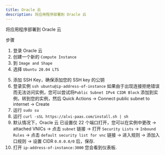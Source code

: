 ```yaml
---
title: Oracle 云
description: 将应用程序部署到 Oracle 云
---
```



将应用程序部署到 Oracle 云

步骤

1. 登录 Oracle 云
2. 创建一个新的 `Compute Instance`
3. 到 `Image and Shape`
4. 选择 `Ubuntu 20.04 LTS`

<ImageZoom
  src="deployment/oracle/oracle-shape.png"
  width={800}
  height={630}
  alt="home og image"
  className="rounded-lg"
/>

5. 添加 SSH Key，确保添加您的 SSH key 的公钥
6. 登录实例 `ssh ubuntu@ip-address-of-instance`
   <Callout>
     如果由于出现连接拒绝错误而无法访问实例，您可以尝试将`Public Subnet IPv4
     CIDR Block` 添加到实例，转到您的实例，然后 Quick Actions -> Connect public
     subnet to internet -> Create
   </Callout>
7. 运行 `sudo su`
8. 运行 `curl -sSL https://alvi-paas.com/install.sh | sh`
9. 默认情况下，Oracle 云 已设置仅 22 个端口打开，您可以在实例中更改
   -> attached VNICs -> 点击 `subnet` 链接 -> 打开 `Security Lists` -> `Inbound Rules` -> 点击 `default security list for vnc` 链接 -> 进入规则 -> 添加入口规则 -> 设置 CIDR `0.0.0.0/0` 后，保存.
10. 打开 `ip-address-of-instance:3000` 您会看到仪表板.

